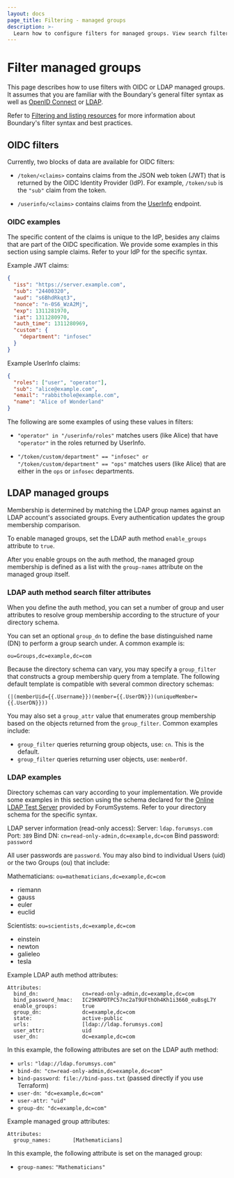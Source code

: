```yaml
---
layout: docs
page_title: Filtering - managed groups
description: >-
  Learn how to configure filters for managed groups. View search filter attributes and examples of filters for OIDC and LDAP managed groups.
---
```


# Filter managed groups

This page describes how to use filters with OIDC or LDAP managed groups. It assumes that you are familiar with the Boundary's general filter syntax as well as [OpenID Connect](https://openid.net/specs/openid-connect-core-1_0.html) or [LDAP](https://ldap.com/ldap-specifications/).

Refer to [Filtering and listing resources](/boundary/docs/filtering) for more information about Boundary's filter syntax and best practices.

## OIDC filters

Currently, two blocks of data are available for OIDC filters:

- `/token/<claims>` contains claims from the JSON web token (JWT) that is returned by the OIDC Identity
  Provider (IdP). For example, `/token/sub` is the `"sub"` claim from the token.

- `/userinfo/<claims>` contains claims from the
  [UserInfo](https://openid.net/specs/openid-connect-core-1_0.html#UserInfo)
  endpoint.

### OIDC examples

The specific content of the claims is unique to the IdP, besides any claims that are part of the OIDC specification.
We provide some examples in this section using sample claims.
Refer to your IdP for the specific syntax.

Example JWT claims:

<CodeBlockConfig hideClipboard>

```json
{
  "iss": "https://server.example.com",
  "sub": "24400320",
  "aud": "s6BhdRkqt3",
  "nonce": "n-0S6_WzA2Mj",
  "exp": 1311281970,
  "iat": 1311280970,
  "auth_time": 1311280969,
  "custom": {
    "department": "infosec"
  }
}
```

</CodeBlockConfig>

Example UserInfo claims:

<CodeBlockConfig hideClipboard>

```json
{
  "roles": ["user", "operator"],
  "sub": "alice@example.com",
  "email": "rabbithole@example.com",
  "name": "Alice of Wonderland"
}
```

</CodeBlockConfig>

The following are some examples of using these values in filters:

- `"operator" in "/userinfo/roles"` matches users (like Alice) that have
  `"operator"` in the roles returned by UserInfo.

- `"/token/custom/department" == "infosec" or "/token/custom/department" == "ops"` matches users (like Alice) that are either in the `ops` or `infosec` departments.

## LDAP managed groups

Membership is determined by matching the LDAP group names against an LDAP account's associated groups.
Every authentication updates the group membership comparison.

To enable managed groups, set the LDAP auth method `enable_groups` attribute to `true`.

After you enable groups on the auth method, the managed group membership is defined as a list with the `group-names` attribute on the managed group itself.

### LDAP auth method search filter attributes

When you define the auth method, you can set a number of group and user attributes to resolve group membership according to the structure of your directory schema.

You can set an optional `group_dn` to define the base distinguished name (DN) to perform a group search under. A common example is:

`ou=Groups,dc=example,dc=com`

Because the directory schema can vary, you may specify a `group_filter` that constructs a group membership query from a template. The following default template is compatible with several common directory schemas:

`(|(memberUid={{.Username}})(member={{.UserDN}})(uniqueMember={{.UserDN}}))`

You may also set a `group_attr` value that enumerates group membership based on the objects returned from the `group_filter`. Common examples include:

- `group_filter` queries returning group objects, use: `cn`. This is the default.
- `group_filter` queries returning user objects, use: `memberOf`.

### LDAP examples

Directory schemas can vary according to your implementation.
We provide some examples in this section using the schema declared for the [Online LDAP Test Server](https://www.forumsys.com/2022/05/10/online-ldap-test-server/) provided by ForumSystems.
Refer to your directory schema for the specific syntax.

LDAP server information (read-only access):
Server: `ldap.forumsys.com  `
Port: `389`
Bind DN: `cn=read-only-admin,dc=example,dc=com`
Bind password: `password`

All user passwords are `password`. You may also bind to individual Users (uid) or the two Groups (ou) that include:

Mathematicians: `ou=mathematicians,dc=example,dc=com`
- riemann
- gauss
- euler
- euclid

Scientists: `ou=scientists,dc=example,dc=com`
- einstein
- newton
- galieleo
- tesla

Example LDAP auth method attributes:

<CodeBlockConfig hideClipboard>

```text
Attributes:
  bind_dn:              cn=read-only-admin,dc=example,dc=com
  bind_password_hmac:   IC29KNPDTPC57nc2aT9UFthOh4Kh1i3660_euBsgL7Y
  enable_groups:        true
  group_dn:             dc=example,dc=com
  state:                active-public
  urls:                 [ldap://ldap.forumsys.com]
  user_attr:            uid
  user_dn:              dc=example,dc=com
```

</CodeBlockConfig>

In this example, the following attributes are set on the LDAP auth method:

- `urls:` `"ldap://ldap.forumsys.com"`
- `bind-dn`:` "cn=read-only-admin,dc=example,dc=com"`
- `bind-password`:` file://bind-pass.txt` (passed directly if you use Terraform)
- `user-dn`:` "dc=example,dc=com"`
- `user-attr`:` "uid"`
- `group-dn`:` "dc=example,dc=com"`

Example managed group attributes:

<CodeBlockConfig hideClipboard>

```text
Attributes:
  group_names:       [Mathematicians]
```

</CodeBlockConfig>

In this example, the following attribute is set on the managed group:

- `group-names`: `"Mathematicians"`